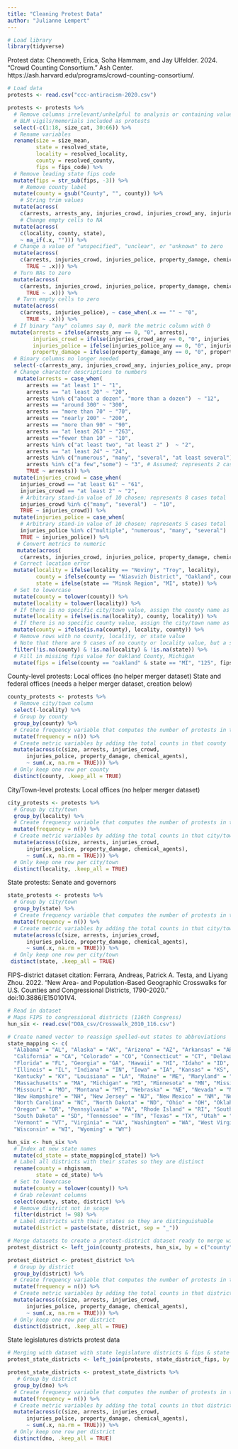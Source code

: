 ```yaml
---
title: "Cleaning Protest Data"
author: "Julianne Lempert"
---
```


```r
# Load library
library(tidyverse)
```

Protest data: 
Chenoweth, Erica, Soha Hammam, and Jay Ulfelder. 2024. “Crowd Counting Consortium.” Ash 
Center. https://ash.harvard.edu/programs/crowd-counting-consortium/.

```r
# Load data
protests <- read.csv("ccc-antiracism-2020.csv")
```

```r
protests <- protests %>%
  # Remove columns irrelevant/unhelpful to analysis or containing values that I don't differentiate among
  # BLM vigils/memorials included as protests
  select(-c(1:18, size_cat, 30:66)) %>%
  # Rename variables
  rename(size = size_mean,
         state = resolved_state,
         locality = resolved_locality,
         county = resolved_county,
         fips = fips_code) %>%
  # Remove leading state fips code
  mutate(fips = str_sub(fips, -3)) %>%
    # Remove county label
  mutate(county = gsub("County", "", county)) %>%
    # String trim values
  mutate(across(
    c(arrests, arrests_any, injuries_crowd, injuries_crowd_any, injuries_police, injuries_police_any, property_damage, property_damage_any, chemical_agents, locality, county, state), ~ str_trim(.x))) %>%
    # Change empty cells to NA
  mutate(across(
    c(locality, county, state), 
    ~ na_if(.x, ""))) %>%
  # Change a value of "unspecified", "unclear", or "unknown" to zero
  mutate(across(
    c(arrests, injuries_crowd, injuries_police, property_damage, chemical_agents), ~ case_when(.x %in% c("unspecified", "unclear", "unknown") ~ "0", 
      TRUE ~ .x))) %>%
  # Turn NAs to zero
  mutate(across(
    c(arrests, injuries_crowd, injuries_police, property_damage, chemical_agents), ~ case_when(is.na(.x) ~ "0", 
      TRUE ~ .x))) %>%
   # Turn empty cells to zero
  mutate(across(
    c(arrests, injuries_police), ~ case_when(.x == "" ~ "0", 
      TRUE ~ .x))) %>%
  # If binary "any" columns say 0, mark the metric column with 0
 mutate(arrests = ifelse(arrests_any == 0, "0", arrests),
        injuries_crowd = ifelse(injuries_crowd_any == 0, "0", injuries_crowd),
        injuries_police = ifelse(injuries_police_any == 0, "0", injuries_police),
        property_damage = ifelse(property_damage_any == 0, "0", property_damage)) %>%
  # Binary columns no longer needed
  select(-c(arrests_any, injuries_crowd_any, injuries_police_any, property_damage_any)) %>%
  # Change character descriptions to numbers
   mutate(arrests = case_when(
      arrests == "at least 1" ~ "1",
      arrests == "at least 20" ~ "20",
      arrests %in% c("about a dozen", "more than a dozen")  ~ "12",
      arrests == "around 300" ~ "300",
      arrests == "more than 70" ~ "70",
      arrests == "nearly 200" ~ "200",
      arrests == "more than 90" ~ "90",
      arrests == "at least 263" ~ "263",
      arrests =="fewer than 10" ~ "10",
      arrests %in% c("at least two", "at least 2" )  ~ "2",
      arrests == "at least 24" ~ "24",
      arrests %in% c("numerous", "many", "several", "at least several")  ~ "10", # Arbitrary stand-in value of 10 chosen; represents 17 cases total
      arrests %in% c("a few","some") ~ "3", # Assumed; represents 2 cases total
      TRUE ~ arrests)) %>%
  mutate(injuries_crowd = case_when(
    injuries_crowd == "at least 61" ~ "61",
    injuries_crowd == "at least 2" ~ "2",
    # Arbitrary stand-in value of 10 chosen; represents 8 cases total
    injuries_crowd %in% c("many", "several")  ~ "10", 
    TRUE ~ injuries_crowd)) %>%
  mutate(injuries_police = case_when(
    # Arbitrary stand-in value of 10 chosen; represents 5 cases total
    injuries_police %in% c("multiple", "numerous", "many", "several")  ~ "10", 
    TRUE ~ injuries_police)) %>%
   # Convert metrics to numeric
   mutate(across(
    c(arrests, injuries_crowd, injuries_police, property_damage, chemical_agents), as.numeric)) %>%
  # Correct location error
  mutate(locality = ifelse(locality == "Noviny", "Troy", locality),
         county = ifelse(county == "Niasvizh District", "Oakland", county),
         state = ifelse(state == "Minsk Region", "MI", state)) %>%
  # Set to lowercase
  mutate(county = tolower(county)) %>%
  mutate(locality = tolower(locality)) %>%
  # If there is no specific city/town value, assign the county name as the city/town name
  mutate(locality = ifelse(is.na(locality), county, locality)) %>%
  # If there is no specific county value, assign the city/town name as the county name
  mutate(county = ifelse(is.na(county), locality, county)) %>%
  # Remove rows with no county, locality, or state value
  # Note that there are 9 cases of no county or locality value, but a state value
  filter(!is.na(county) & !is.na(locality) & !is.na(state)) %>%
  # Fill in missing fips value for Oakland County, Michigan
  mutate(fips = ifelse(county == "oakland" & state == "MI", "125", fips))
```

County-level protests:
Local offices (no helper merger dataset)
State and federal offices (needs a helper merger dataset, creation below)

```r
county_protests <- protests %>%
  # Remove city/town column
  select(-locality) %>%
  # Group by county
  group_by(county) %>%
  # Create frequency variable that computes the number of protests in that county
  mutate(frequency = n()) %>%
  # Create metric variables by adding the total counts in that county
  mutate(across(c(size, arrests, injuries_crowd, 
      injuries_police, property_damage, chemical_agents), 
      ~ sum(.x, na.rm = TRUE))) %>%
  # Only keep one row per county
  distinct(county, .keep_all = TRUE)
```

City/Town-level protests:
Local offices (no helper merger dataset)

```r
city_protests <- protests %>%
  # Group by city/town
  group_by(locality) %>%
  # Create frequency variable that computes the number of protests in that city/town
  mutate(frequency = n()) %>%
  # Create metric variables by adding the total counts in that city/town
  mutate(across(c(size, arrests, injuries_crowd, 
      injuries_police, property_damage, chemical_agents), 
      ~ sum(.x, na.rm = TRUE))) %>%
  # Only keep one row per city/town
  distinct(locality, .keep_all = TRUE)
```

State protests:
Senate and governors

```r
state_protests <- protests %>%
  # Group by city/town
  group_by(state) %>%
  # Create frequency variable that computes the number of protests in that city/town
  mutate(frequency = n()) %>%
  # Create metric variables by adding the total counts in that city/town
  mutate(across(c(size, arrests, injuries_crowd, 
      injuries_police, property_damage, chemical_agents), 
      ~ sum(.x, na.rm = TRUE))) %>%
  # Only keep one row per city/town
 distinct(state, .keep_all = TRUE)
```

FIPS-district dataset citation:
Ferrara, Andreas, Patrick A. Testa, and Liyang Zhou. 2022. “New Area- and Population-Based
Geographic Crosswalks for U.S. Counties and Congressional Districts, 1790-2020.”
doi:10.3886/E150101V4.

```r
# Read in dataset
# Maps FIPS to congressional districts (116th Congress)
hun_six <- read.csv("DOA_csv/Crosswalk_2010_116.csv")

# Create named vector to reassign spelled-out states to abbreviations
state_mapping <- c(
  "Alabama" = "AL", "Alaska" = "AK", "Arizona" = "AZ", "Arkansas" = "AR", 
  "California" = "CA", "Colorado" = "CO", "Connecticut" = "CT", "Delaware" = "DE",
  "Florida" = "FL", "Georgia" = "GA", "Hawaii" = "HI", "Idaho" = "ID",
  "Illinois" = "IL", "Indiana" = "IN", "Iowa" = "IA", "Kansas" = "KS",
  "Kentucky" = "KY", "Louisiana" = "LA", "Maine" = "ME", "Maryland" = "MD",
  "Massachusetts" = "MA", "Michigan" = "MI", "Minnesota" = "MN", "Mississippi" = "MS",
  "Missouri" = "MO", "Montana" = "MT", "Nebraska" = "NE", "Nevada" = "NV",
  "New Hampshire" = "NH", "New Jersey" = "NJ", "New Mexico" = "NM", "New York" = "NY",
  "North Carolina" = "NC", "North Dakota" = "ND", "Ohio" = "OH", "Oklahoma" = "OK",
  "Oregon" = "OR", "Pennsylvania" = "PA", "Rhode Island" = "RI", "South Carolina" = "SC",
  "South Dakota" = "SD", "Tennessee" = "TN", "Texas" = "TX", "Utah" = "UT",
  "Vermont" = "VT", "Virginia" = "VA", "Washington" = "WA", "West Virginia" = "WV",
  "Wisconsin" = "WI", "Wyoming" = "WY")

hun_six <- hun_six %>%
  # Index at new state names
  mutate(cd_state = state_mapping[cd_state]) %>%
  # Label all districts with their states so they are distinct
  rename(county = nhgisnam,
         state = cd_state) %>%
  # Set to lowercase
  mutate(county = tolower(county)) %>%
  # Grab relevant columns
  select(county, state, district) %>%
  # Remove district not in scope
  filter(district != 98) %>%
  # Label districts with their states so they are distinguishable
  mutate(district = paste(state, district, sep = "_"))
```

```r
# Merge datasets to create a protest-district dataset ready to merge with candidate datasets and into BISG
protest_district <- left_join(county_protests, hun_six, by = c("county", "state"))

protest_district <- protest_district %>%
  # Group by district
  group_by(district) %>%
  # Create frequency variable that computes the number of protests in that district
  mutate(frequency = n()) %>%
  # Create metric variables by adding the total counts in that district
  mutate(across(c(size, arrests, injuries_crowd, 
      injuries_police, property_damage, chemical_agents), 
      ~ sum(.x, na.rm = TRUE))) %>%
  # Only keep one row per district
  distinct(district, .keep_all = TRUE)
```

State legislatures districts protest data

```r
# Merging with dataset with state legislature districts & fips & state from sleg dataset
protest_state_districts <- left_join(protests, state_district_fips, by = c("state", "fips"))

protest_state_districts <- protest_state_districts %>%
   # Group by district
  group_by(dno) %>%
  # Create frequency variable that computes the number of protests in that district
  mutate(frequency = n()) %>%
  # Create metric variables by adding the total counts in that district
  mutate(across(c(size, arrests, injuries_crowd, 
      injuries_police, property_damage, chemical_agents), 
      ~ sum(.x, na.rm = TRUE))) %>%
  # Only keep one row per district
  distinct(dno, .keep_all = TRUE)
```
